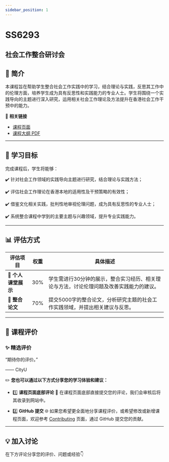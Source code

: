 ```yaml
---
sidebar_position: 1
---
```


# SS6293
## 社会工作整合研讨会

## **📘 简介**
本课程旨在帮助学生整合社会工作实践中的学习，结合理论与实践，反思其工作中的伦理方面，培养学生成为具有反思性和实践能力的专业人士。学生将围绕一个实践导向的主题进行深入研究，运用相关社会工作理论及方法提升在香港社会工作干预中的能力。

🔗 **相关链接**
- [课程页面](https://www.cityu.edu.hk/catalogue/pg/202425/course/SS6293.htm)
- [课程大纲 PDF](https://www.cityu.edu.hk/catalogue/pg/202425/course/SS6293.pdf)

---

## **🎯 学习目标**

完成课程后，学生将能够：

✔️ 针对社会工作领域的实践导向主题进行研究，结合理论与实践方法；

✔️ 评估社会工作理论在香港本地的适用性及干预策略的有效性；

✔️ 借鉴文化相关实践，批判性地审视伦理问题，成为具有反思性的专业人士；

✔️ 系统整合课程中学到的主要主题与兴趣领域，提升专业实践能力。

---

## **📊 评估方式**

| **评估项目**             | **权重** | **具体描述**                                                                                       |
|------------------------|---------|---------------------------------------------------------------------------------------------------|
| **🎤 个人课堂展示**       | 30%     | 学生需进行30分钟的展示，整合实习经历、相关理论与方法，讨论伦理问题及改善实践能力的建议。                                               |
| **📄 整合论文**          | 70%     | 提交5000字的整合论文，分析研究主题的社会工作实践领域，并提出相关建议与反思。                                              |

---

## **💬 课程评价**

### ✨ **精选评价**
<div className={commentStyles.commentBox}>
    <p className={commentStyles.commentText}>
        “期待你的评价。”
    </p>
    <p className={commentStyles.commentAuthor}>—— CityU</p>
</div>

✏️ **您也可以通过以下方式分享您的学习体验和建议：**

- 1️⃣ **课程页面底部评论**
💬 在课程页面底部直接提交您的评论，我们会审核后将其收录到网站中。

- 2️⃣ **GitHub 提交**
🌐 如果您希望更全面地分享课程评价，或希望修改或新增课程页面，欢迎参考 [Contributing](https://penjc.github.io/CityU/contributing) 页面，通过 GitHub 提交您的贡献。

---

## **💡 加入讨论**

在下方评论分享您的评价、问题或经验👇
<Utterances />
